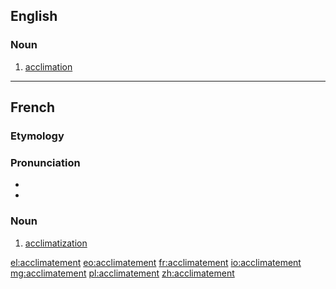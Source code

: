 ==English==

===Noun===
{{en-noun}}

# {{lb|en|rare}} [[acclimation]]

----

==French==

===Etymology===
{{suffix|acclimater|ment|lang=fr}}

===Pronunciation===
* {{audio|Fr-acclimatement.ogg|Audio|lang=fr}}
* {{audio|Fr-Paris--acclimatement.ogg|Audio (Paris)|lang=fr}}

===Noun===
{{fr-noun|m}}

# [[acclimatization]]

[[el:acclimatement]]
[[eo:acclimatement]]
[[fr:acclimatement]]
[[io:acclimatement]]
[[mg:acclimatement]]
[[pl:acclimatement]]
[[zh:acclimatement]]